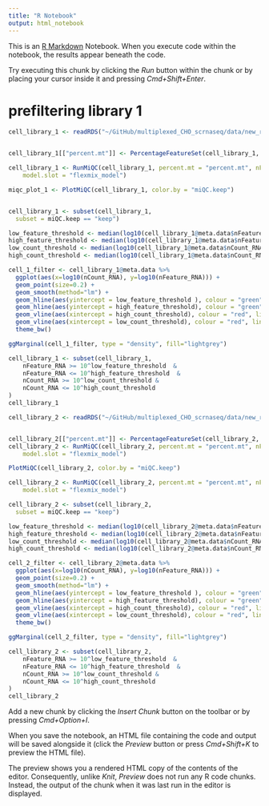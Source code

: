 ```yaml
---
title: "R Notebook"
output: html_notebook
---
```


This is an [R Markdown](http://rmarkdown.rstudio.com) Notebook. When you execute code within the notebook, the results appear beneath the code. 

Try executing this chunk by clicking the *Run* button within the chunk or by placing your cursor inside it and pressing *Cmd+Shift+Enter*. 

# prefiltering library 1
```r

cell_library_1 <- readRDS("~/GitHub/multiplexed_CHO_scrnaseq/data/new_rds/cellular_rna_lib1.rds")


cell_library_1[["percent.mt"]] <- PercentageFeatureSet(cell_library_1, features = mito)

cell_library_1 <- RunMiQC(cell_library_1, percent.mt = "percent.mt", nFeature_RNA = "nFeature_RNA", posterior.cutoff = 0.9, 
    model.slot = "flexmix_model")

miqc_plot_1 <- PlotMiQC(cell_library_1, color.by = "miQC.keep")


cell_library_1 <- subset(cell_library_1,
  subset = miQC.keep == "keep")

low_feature_threshold <- median(log10(cell_library_1@meta.data$nFeature_RNA)) - (3*mad(log10(cell_library_1@meta.data$nFeature_RNA)))
high_feature_threshold <- median(log10(cell_library_1@meta.data$nFeature_RNA)) + (3*mad(log10(cell_library_1@meta.data$nFeature_RNA)))
low_count_threshold <- median(log10(cell_library_1@meta.data$nCount_RNA)) - (3*mad(log10(cell_library_1@meta.data$nCount_RNA)))
high_count_threshold <- median(log10(cell_library_1@meta.data$nCount_RNA)) + (3*mad(log10(cell_library_1@meta.data$nCount_RNA)))

cell_1_filter <- cell_library_1@meta.data %>%
  ggplot(aes(x=log10(nCount_RNA), y=log10(nFeature_RNA))) + 
  geom_point(size=0.2) +
  geom_smooth(method="lm") +
  geom_hline(aes(yintercept = low_feature_threshold ), colour = "green", linetype = 2) +
  geom_hline(aes(yintercept = high_feature_threshold), colour = "green", linetype = 2) +
  geom_vline(aes(xintercept = high_count_threshold), colour = "red", linetype = 2) +
  geom_vline(aes(xintercept = low_count_threshold), colour = "red", linetype = 2) +
  theme_bw()

ggMarginal(cell_1_filter, type = "density", fill="lightgrey")

cell_library_1 <- subset(cell_library_1,
    nFeature_RNA >= 10^low_feature_threshold  &
    nFeature_RNA <= 10^high_feature_threshold  &
    nCount_RNA >= 10^low_count_threshold &
    nCount_RNA <= 10^high_count_threshold
)
cell_library_1
```
```r
cell_library_2 <- readRDS("~/GitHub/multiplexed_CHO_scrnaseq/data/new_rds/cellular_rna_lib2.rds")


cell_library_2[["percent.mt"]] <- PercentageFeatureSet(cell_library_2, features = mito)
cell_library_2 <- RunMiQC(cell_library_2, percent.mt = "percent.mt", nFeature_RNA = "nFeature_RNA", posterior.cutoff = 0.9, 
    model.slot = "flexmix_model")

PlotMiQC(cell_library_2, color.by = "miQC.keep")

cell_library_2 <- RunMiQC(cell_library_2, percent.mt = "percent.mt", nFeature_RNA = "nFeature_RNA", posterior.cutoff = 0.9, 
    model.slot = "flexmix_model")

cell_library_2 <- subset(cell_library_2,
  subset = miQC.keep == "keep")

low_feature_threshold <- median(log10(cell_library_2@meta.data$nFeature_RNA)) - (3*mad(log10(cell_library_2@meta.data$nFeature_RNA)))
high_feature_threshold <- median(log10(cell_library_2@meta.data$nFeature_RNA)) + (3*mad(log10(cell_library_2@meta.data$nFeature_RNA)))
low_count_threshold <- median(log10(cell_library_2@meta.data$nCount_RNA)) - (3*mad(log10(cell_library_2@meta.data$nCount_RNA)))
high_count_threshold <- median(log10(cell_library_2@meta.data$nCount_RNA)) + (3*mad(log10(cell_library_2@meta.data$nCount_RNA)))

cell_2_filter <- cell_library_2@meta.data %>%
  ggplot(aes(x=log10(nCount_RNA), y=log10(nFeature_RNA))) + 
  geom_point(size=0.2) +
  geom_smooth(method="lm") +
  geom_hline(aes(yintercept = low_feature_threshold ), colour = "green", linetype = 2) +
  geom_hline(aes(yintercept = high_feature_threshold), colour = "green", linetype = 2) +
  geom_vline(aes(xintercept = high_count_threshold), colour = "red", linetype = 2) +
  geom_vline(aes(xintercept = low_count_threshold), colour = "red", linetype = 2) +
  theme_bw()

ggMarginal(cell_2_filter, type = "density", fill="lightgrey")

cell_library_2 <- subset(cell_library_2,
    nFeature_RNA >= 10^low_feature_threshold  &
    nFeature_RNA <= 10^high_feature_threshold  &
    nCount_RNA >= 10^low_count_threshold &
    nCount_RNA <= 10^high_count_threshold
)
cell_library_2
```




Add a new chunk by clicking the *Insert Chunk* button on the toolbar or by pressing *Cmd+Option+I*.

When you save the notebook, an HTML file containing the code and output will be saved alongside it (click the *Preview* button or press *Cmd+Shift+K* to preview the HTML file). 

The preview shows you a rendered HTML copy of the contents of the editor. Consequently, unlike *Knit*, *Preview* does not run any R code chunks. Instead, the output of the chunk when it was last run in the editor is displayed.

